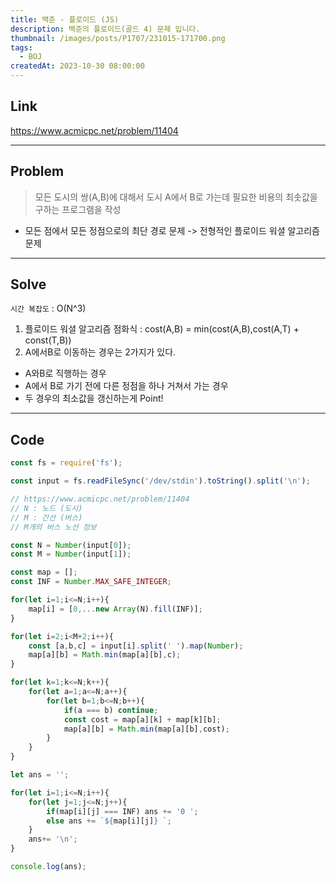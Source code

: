 ```yaml
---
title: 백준 - 플로이드 (JS)
description: 백준의 플로이드(골드 4) 문제 입니다.
thumbnail: /images/posts/P1707/231015-171700.png
tags:
  - BOJ
createdAt: 2023-10-30 08:00:00
---
```


## Link

https://www.acmicpc.net/problem/11404

<hr />

## Problem

> 모든 도시의 쌍(A,B)에 대해서 도시 A에서 B로 가는데 필요한 비용의 최솟값을 구하는 프로그램을 작성

- 모든 점에서 모든 정점으로의 최단 경로 문제 -> 전형적인 플로이드 워셜 알고리즘 문제

<hr />

## Solve

`시간 복잡도` : O(N^3)

1. 플로이드 워셜 알고리즘 점화식 : cost(A,B) = min(cost(A,B),cost(A,T) + const(T,B))
2. A에서B로 이동하는 경우는 2가지가 있다.
  - A와B로 직행하는 경우
  - A에서 B로 가기 전에 다른 정점을 하나 거쳐서 가는 경우
  - 두 경우의 최소값을 갱신하는게 Point!
<hr />

## Code

```javascript
const fs = require('fs');

const input = fs.readFileSync('/dev/stdin').toString().split('\n');

// https://www.acmicpc.net/problem/11404
// N : 노드 (도시)
// M : 간선 (버스)
// M개의 버스 노선 정보

const N = Number(input[0]);
const M = Number(input[1]);

const map = [];
const INF = Number.MAX_SAFE_INTEGER;

for(let i=1;i<=N;i++){
    map[i] = [0,...new Array(N).fill(INF)];
}

for(let i=2;i<M+2;i++){
    const [a,b,c] = input[i].split(' ').map(Number);
    map[a][b] = Math.min(map[a][b],c);
}

for(let k=1;k<=N;k++){
    for(let a=1;a<=N;a++){
        for(let b=1;b<=N;b++){
            if(a === b) continue;
            const cost = map[a][k] + map[k][b];
            map[a][b] = Math.min(map[a][b],cost);
        }
    }
}

let ans = '';

for(let i=1;i<=N;i++){
    for(let j=1;j<=N;j++){
        if(map[i][j] === INF) ans += '0 ';
        else ans += `${map[i][j]} `;
    }
    ans+= '\n';
}

console.log(ans);
```

